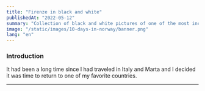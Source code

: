 ```yaml
---
title: "Firenze in black and white"
publishedAt: "2022-05-12"
summary: "Collection of black and white pictures of one of the most incredible cities in Italy"
image: "/static/images/10-days-in-norway/banner.png"
lang: "en"
---
```


### Introduction

It had been a long time since I had traveled in Italy and Marta and I decided it was time to return to one of my favorite countries.

---
